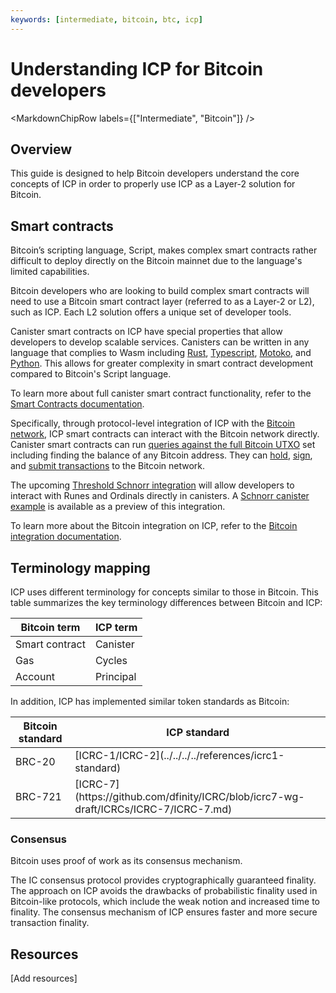 ```yaml
---
keywords: [intermediate, bitcoin, btc, icp]
---
```


# Understanding ICP for Bitcoin developers

<MarkdownChipRow labels={["Intermediate", "Bitcoin"]} />

## Overview
This guide is designed to help Bitcoin developers understand the core concepts of ICP in order to properly use ICP as a Layer-2 solution for Bitcoin.

## Smart contracts

Bitcoin’s scripting language, Script, makes complex smart contracts rather difficult to deploy directly on the Bitcoin mainnet due to the language's limited capabilities.

Bitcoin developers who are looking to build complex smart contracts will need to use a Bitcoin smart contract layer (referred to as a Layer-2 or L2), such as ICP. Each L2 solution offers a unique set of developer tools. 

Canister smart contracts on ICP have special properties that allow developers to develop scalable services. Canisters can be written in any language that complies to Wasm including [Rust](/docs/current/developer-docs/backend/rust/), [Typescript](/docs/current/developer-docs/backend/Typescript), [Motoko](/docs/current/motoko/main/getting-started/motoko-introduction), and [Python](/docs/current/developer-docs/backend/python/). This allows for greater complexity in smart contract development compared to Bitcoin's Script language.

To learn more about full canister smart contract functionality, refer to the [Smart Contracts documentation](/docs/current/developer-docs/smart-contracts/overview/introduction).

Specifically, through protocol-level integration of ICP with the [Bitcoin network](docs/current/developer-docs/multi-chain/bitcoin/overview), ICP smart contracts can interact with the Bitcoin network directly. Canister smart contracts can run [queries against the full Bitcoin UTXO](/docs/current/developer-docs/multi-chain/bitcoin/using-btc/read-state) set including finding the balance of any Bitcoin address. They can [hold](/docs/current/developer-docs/multi-chain/bitcoin/using-btc/generate-addresses), [sign](/docs/current/developer-docs/multi-chain/bitcoin/using-btc/sign-transactions), and [submit transactions](/docs/current/developer-docs/multi-chain/bitcoin/using-btc/submit-transactions) to the Bitcoin network. 


The upcoming [Threshold Schnorr integration](https://forum.dfinity.org/t/threshold-schnorr-facilitating-brc-20-trading-solana-integration-certificate-signing-and-more/28993) will allow developers to interact with Runes and Ordinals directly in canisters. A [Schnorr canister example](https://github.com/domwoe/schnorr_canister/) is available as a preview of this integration.

To learn more about the Bitcoin integration on ICP, refer to the [Bitcoin integration documentation](docs/current/developer-docs/multi-chain/bitcoin/overview).

## Terminology mapping

ICP uses different terminology for concepts similar to those in Bitcoin. This table summarizes the key terminology differences between Bitcoin and ICP:

<table>
<thead>
<tr>
  <th> Bitcoin term </th>
  <th> ICP term </th>
</tr>
</thead>

<tbody>
<tr>
  <td> Smart contract </td>
  <td> Canister </td>
</tr>

<tr>
  <td> Gas </td>
  <td> Cycles </td>
</tr>
  <td> Account </td>
  <td> Principal </td>
</tr>

</tbody>
</table>

In addition, ICP has implemented similar token standards as Bitcoin:

<table>
<thead>
<tr>
  <th> Bitcoin standard </th>
  <th> ICP standard </th>
</tr>
</thead>

<tbody>
<tr>
  <td> BRC-20 </td>
  <td> [ICRC-1/ICRC-2](../../../../references/icrc1-standard) </td>
</tr>

<tr>
  <td> BRC-721 </td>
  <td> [ICRC-7](https://github.com/dfinity/ICRC/blob/icrc7-wg-draft/ICRCs/ICRC-7/ICRC-7.md) </td>
</tr>
</tbody>
</table>

### Consensus
Bitcoin uses proof of work as its consensus mechanism. 

The IC consensus protocol provides cryptographically guaranteed finality. The approach on ICP avoids the drawbacks of probabilistic finality used in Bitcoin-like protocols, which include the weak notion and increased time to finality. The consensus mechanism of ICP ensures faster and more secure transaction finality.

## Resources

[Add resources]
